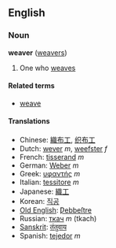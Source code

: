 ==English==
===Noun===
'''weaver''' ([[weavers]])

# One who [[weave]]s

====Related terms====
*[[weave]]

====Translations====
*Chinese: [[織布工]], [[织布工]]
*Dutch: [[wever]] ''m'', [[weefster]] ''f''
*French: [[tisserand]] ''m''
*German: [[Weber]] ''m''
*Greek: [[υφαντής]] ''m''
*Italian: [[tessitore]] ''m''
*Japanese: [[織工]]
*Korean: [[직공]]
*[[Old English]]: [[Ƿebbeſtre]]
*Russian: [[ткач]] ''m'' (tkach)
*[[Sanskrit]]: [[तंतुवाय]]
*Spanish: [[tejedor]] ''m''
